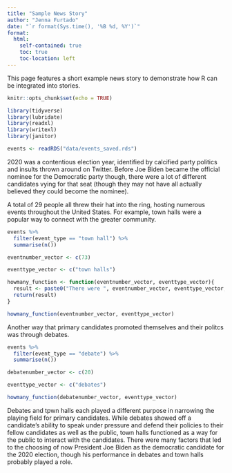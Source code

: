 ```yaml
---
title: "Sample News Story"
author: "Jenna Furtado"
date: "`r format(Sys.time(), '%B %d, %Y')`"
format:
  html:
    self-contained: true
    toc: true
    toc-location: left
---
```


This page features a short example news story to demonstrate how R can be integrated into stories.

```r

knitr::opts_chunk$set(echo = TRUE)

library(tidyverse)
library(lubridate)
library(readxl)
library(writexl)
library(janitor)

```

```r

events <- readRDS("data/events_saved.rds")

```


2020 was a contentious election year, identified by calcified party politics and insults thrown around on Twitter. Before Joe Biden became the official nominee for the Democratic party though, there were a lot of different candidates vying for that seat (though they may not have all actually believed they could become the nominee). 

A total of 29 people all threw their hat into the ring, hosting numerous events throughout the United States. For example, town halls were a popular way to connect with the greater community.

```r

events %>% 
  filter(event_type == "town hall") %>% 
  summarise(n())

eventnumber_vector <- c(73)

eventtype_vector <- c("town halls")

howmany_function <- function(eventnumber_vector, eventtype_vector){
  result <- paste0("There were ", eventnumber_vector, eventtype_vector, " held throuughout 2019.")
  return(result)
}

howmany_function(eventnumber_vector, eventtype_vector)

```

Another way that primary candidates promoted themselves and their politcs was through debates. 

```r

events %>% 
  filter(event_type == "debate") %>% 
  summarise(n())

debatenumber_vector <- c(20)

eventtype_vector <- c("debates")

howmany_function(debatenumber_vector, eventtype_vector)

```

Debates and tpwn halls each played a different purpose in narrowing the playing field for primary candidates. While debates showed off a candidate's ability to speak under pressure and defend their policies to their fellow candidates as well as the public, town halls functioned as a way for the public to interact with the candidates. There were many factors that led to the choosing of now President Joe Biden as the democratic candidate for the 2020 election, though his performance in debates and town halls probably played a role.

